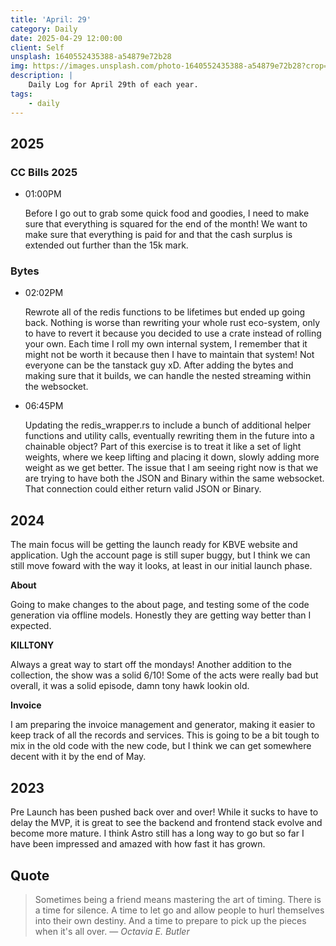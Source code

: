 ```yaml
---
title: 'April: 29'
category: Daily
date: 2025-04-29 12:00:00
client: Self
unsplash: 1640552435388-a54879e72b28
img: https://images.unsplash.com/photo-1640552435388-a54879e72b28?crop=entropy&cs=srgb&fm=jpg&ixid=MnwzNjM5Nzd8MHwxfHJhbmRvbXx8fHx8fHx8fDE2ODE3NDg2ODY&ixlib=rb-4.0.3&q=85
description: |
    Daily Log for April 29th of each year.
tags:
    - daily
---
```


## 2025

### CC Bills 2025

-   01:00PM

    Before I go out to grab some quick food and goodies, I need to make sure that everything is squared for the end of the month!
    We want to make sure that everything is paid for and that the cash surplus is extended out further than the 15k mark.

### Bytes

-   02:02PM

    Rewrote all of the redis functions to be lifetimes but ended up going back.
    Nothing is worse than rewriting your whole rust eco-system, only to have to revert it because you decided to use a crate instead of rolling your own.
    Each time I roll my own internal system, I remember that it might not be worth it because then I have to maintain that system!
    Not everyone can be the tanstack guy xD.
    After adding the bytes and making sure that it builds, we can handle the nested streaming within the websocket.

-   06:45PM
    
    Updating the redis_wrapper.rs to include a bunch of additional helper functions and utility calls, eventually rewriting them in the future into a chainable object?
    Part of this exercise is to treat it like a set of light weights, where we keep lifting and placing it down, slowly adding more weight as we get better.
    The issue that I am seeing right now is that we are trying to have both the JSON and Binary within the same websocket.
    That connection could either return valid JSON or Binary.


## 2024

The main focus will be getting the launch ready for KBVE website and application.
Ugh the account page is still super buggy, but I think we can still move foward with the way it looks, at least in our initial launch phase.

**About**

Going to make changes to the about page, and testing some of the code generation via offline models.
Honestly they are getting way better than I expected.

**KILLTONY**

Always a great way to start off the mondays!
Another addition to the collection, the show was a solid 6/10!
Some of the acts were really bad but overall, it was a solid episode, damn tony hawk lookin old.

**Invoice**

I am preparing the invoice management and generator, making it easier to keep track of all the records and services.
This is going to be a bit tough to mix in the old code with the new code, but I think we can get somewhere decent with it by the end of May. 

## 2023

Pre Launch has been pushed back over and over!
While it sucks to have to delay the MVP, it is great to see the backend and frontend stack evolve and become more mature.
I think Astro still has a long way to go but so far I have been impressed and amazed with how fast it has grown.

## Quote

> Sometimes being a friend means mastering the art of timing. There is a time for silence. A time to let go and allow people to hurl themselves into their own destiny. And a time to prepare to pick up the pieces when it's all over.
> — <cite>Octavia E. Butler</cite>
